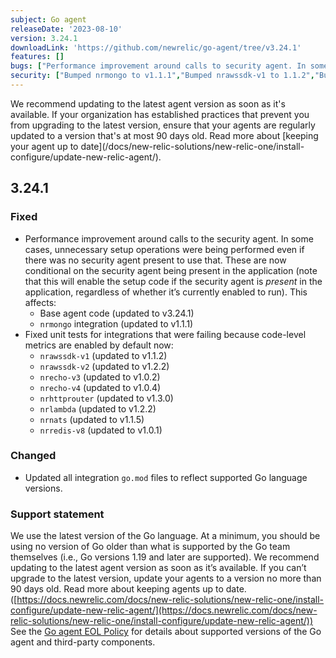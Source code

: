 ```yaml
---
subject: Go agent
releaseDate: '2023-08-10'
version: 3.24.1
downloadLink: 'https://github.com/newrelic/go-agent/tree/v3.24.1'
features: []
bugs: ["Performance improvement around calls to security agent. In some cases, unnecessary setup operations were being performed even if there was no security agent present to use that"]    
security: ["Bumped nrmongo to v1.1.1","Bumped nrawssdk-v1 to 1.1.2","Bumped nrawssdk-v2 to 1.2.2","Bumped nrecho-v3 to 1.0.2","Bumped nrecho-v4 to 1.0.4","Bumped nrhttprouter to 1.3.0","Bumped nrlambda to v1.2.2","Bumped nrnats to 1.1.5","Bumped nrreddis-v8 to v1.0.1"]
---
```


<Callout variant="important">
  We recommend updating to the latest agent version as soon as it's available. If your organization has established practices that prevent you from upgrading to the latest version, ensure that your agents are regularly updated to a version that's at most 90 days old. Read more about [keeping your agent up to date](/docs/new-relic-solutions/new-relic-one/install-configure/update-new-relic-agent/).
</Callout>

## 3.24.1

### Fixed

* Performance improvement around calls to the security agent. In some cases, unnecessary setup operations were being performed even if there was no security agent present to use that. These are now conditional on the security agent being present in the application (note that this will enable the setup code if the security agent is _present_ in the application, regardless of whether it’s currently enabled to run). This affects:
  * Base agent code (updated to v3.24.1)
  * `nrmongo` integration (updated to v1.1.1)
* Fixed unit tests for integrations that were failing because code-level metrics are enabled by default now:
  * `nrawssdk-v1` (updated to v1.1.2)
  * `nrawssdk-v2` (updated to v1.2.2)
  * `nrecho-v3` (updated to v1.0.2)
  * `nrecho-v4` (updated to v1.0.4)
  * `nrhttprouter` (updated to v1.3.0)
  * `nrlambda` (updated to v1.2.2)
  * `nrnats` (updated to v1.1.5)
  * `nrredis-v8` (updated to v1.0.1)

### Changed

* Updated all integration `go.mod` files to reflect supported Go language versions.

### Support statement

We use the latest version of the Go language. At a minimum, you should be using no version of Go older than what is supported by the Go team themselves (i.e., Go versions 1.19 and later are supported).
We recommend updating to the latest agent version as soon as it’s available. If you can’t upgrade to the latest version, update your agents to a version no more than 90 days old. Read more about keeping agents up to date. ([https://docs.newrelic.com/docs/new-relic-solutions/new-relic-one/install-configure/update-new-relic-agent/](https://docs.newrelic.com/docs/new-relic-solutions/new-relic-one/install-configure/update-new-relic-agent/))
See the [Go agent EOL Policy](/docs/apm/agents/go-agent/get-started/go-agent-eol-policy/) for details about supported versions of the Go agent and third-party components.

